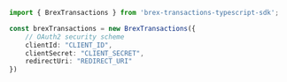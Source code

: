 ```typescript index.ts
import { BrexTransactions } from 'brex-transactions-typescript-sdk';

const brexTransactions = new BrexTransactions({
    // OAuth2 security scheme
    clientId: "CLIENT_ID",
    clientSecret: "CLIENT_SECRET",
    redirectUri: "REDIRECT_URI"
})
```